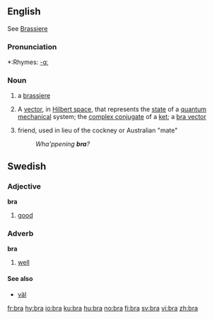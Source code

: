 ==English==
See [[Brassiere]]

===Pronunciation===
*:Rhymes: [[Rhymes:English:-ɑː|-ɑː]]

===Noun===
{{en-noun}}

# a [[brassiere]]
#{{physics}} A [[vector]], in [[Hilbert space]], that represents the [[state]] of a [[quantum mechanical]] system; the [[complex conjugate]] of a [[ket]]; a [[bra vector]]
# {{slang}} friend, used in lieu of the cockney or Australian "mate"
#: ''Wha'ppening '''bra'''?''

==Swedish==
{{sv-adj-irreg|bra|bra|bra|bra|bra|bättre|bäste|bästa|bästa|bäst}}
===Adjective===
'''bra'''

# [[good]]

===Adverb===
'''bra'''
#[[well]]

====See also====
*[[väl]]

[[fr:bra]]
[[hy:bra]]
[[io:bra]]
[[ku:bra]]
[[hu:bra]]
[[no:bra]]
[[fi:bra]]
[[sv:bra]]
[[vi:bra]]
[[zh:bra]]